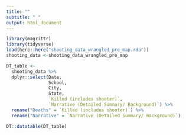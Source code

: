 ```yaml
---
title: ""
subtitle: " "
output: html_document
---
```


```r
library(magrittr)
library(tidyverse)
load(here::here("shooting_data_wrangled_pre_map.rda"))
shooting_data <-shooting_data_wrangled_pre_map
```

```r
DT_table <-
  shooting_data %>%
  dplyr::select(Date,
                School,
                City,
                State,
                `Killed (includes shooter)`,
                `Narrative (Detailed Summary/ Background)`) %>%
  rename("Deaths" = `Killed (includes shooter)`) %>%
  rename("Narrative" = `Narrative (Detailed Summary/ Background)`)

DT::datatable(DT_table)
```